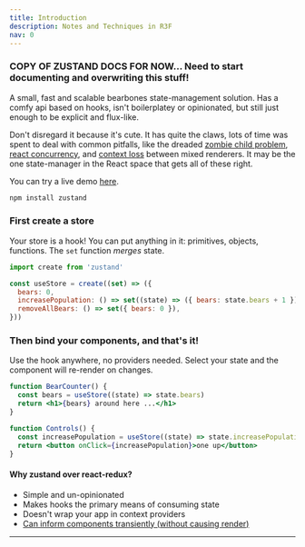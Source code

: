 ```yaml
---
title: Introduction
description: Notes and Techniques in R3F
nav: 0
---
```


### COPY OF ZUSTAND DOCS FOR NOW... Need to start documenting and overwriting this stuff!

A small, fast and scalable bearbones state-management solution. Has a comfy api based on hooks, isn't
boilerplatey or opinionated, but still just enough to be explicit and flux-like.

Don't disregard it because it's cute. It has quite the claws, lots of time was spent to deal with common pitfalls, like the dreaded [zombie child problem](https://react-redux.js.org/api/hooks#stale-props-and-zombie-children), [react concurrency](https://github.com/bvaughn/rfcs/blob/useMutableSource/text/0000-use-mutable-source.md), and [context loss](https://github.com/facebook/react/issues/13332) between mixed renderers. It may be the one state-manager in the React space that gets all of these right.

You can try a live demo [here](https://codesandbox.io/s/dazzling-moon-itop4).

```bash
npm install zustand
```

### First create a store

Your store is a hook! You can put anything in it: primitives, objects, functions. The `set` function _merges_ state.

```jsx
import create from 'zustand'

const useStore = create((set) => ({
  bears: 0,
  increasePopulation: () => set((state) => ({ bears: state.bears + 1 })),
  removeAllBears: () => set({ bears: 0 }),
}))
```

### Then bind your components, and that's it!

Use the hook anywhere, no providers needed. Select your state and the component will re-render on changes.

```jsx
function BearCounter() {
  const bears = useStore((state) => state.bears)
  return <h1>{bears} around here ...</h1>
}

function Controls() {
  const increasePopulation = useStore((state) => state.increasePopulation)
  return <button onClick={increasePopulation}>one up</button>
}
```

#### Why zustand over react-redux?

- Simple and un-opinionated
- Makes hooks the primary means of consuming state
- Doesn't wrap your app in context providers
- [Can inform components transiently (without causing render)](recipes#transient-updates-for-often-occurring-state-changes)

---
